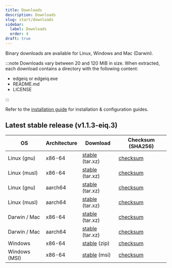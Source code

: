 ```yaml
---
title: Downloads
description: Downloads
slug: start/downloads
sidebar:
  label: Downloads
  order: 4
draft: true
---
```



Binary downloads are available for Linux, Windows and Mac (Darwin).

:::note
Downloads vary between 20 and 120 MiB in size. When extracted, each download contains a directory with the following content:

<FileTree>

- edgeiq or edgeiq.exe
- README.md
- LICENSE

</FileTree>
:::

Refer to the [installation guide](/edge_iq/install/overview) for installation & configuration guides.

## Latest stable release (v1.1.3-eiq.3)

| OS            | Architecture | Download                                                                                                           | Checksum (SHA256)                                                                                                  |
| ------------- | ------------ | ------------------------------------------------------------------------------------------------------------------ | ------------------------------------------------------------------------------------------------------------------ |
| Linux (gnu)   | x86-64       | [stable](https://dist.lyftdata.com/downloads/edgeiq/1.1.3-eiq.3/edgeiq-x86_64-unknown-linux-gnu.tar.xz) (tar.xz)   | [checksum](https://dist.lyftdata.com/downloads/edgeiq/1.1.3-eiq.3/edgeiq-x86_64-unknown-linux-gnu.tar.xz.sha256)   |
| Linux (musl)  | x86-64       | [stable](https://dist.lyftdata.com/downloads/edgeiq/1.1.3-eiq.3/edgeiq-x86_64-unknown-linux-musl.tar.xz) (tar.xz)  | [checksum](https://dist.lyftdata.com/downloads/edgeiq/1.1.3-eiq.3/edgeiq-x86_64-unknown-linux-musl.tar.xz.sha256)  |
| Linux (gnu)   | aarch64      | [stable](https://dist.lyftdata.com/downloads/edgeiq/1.1.3-eiq.3/edgeiq-aarch64-unknown-linux-gnu.tar.xz) (tar.xz)  | [checksum](https://dist.lyftdata.com/downloads/edgeiq/1.1.3-eiq.3/edgeiq-aarch64-unknown-linux-gnu.tar.xz.sha256)  |
| Linux (musl)  | aarch64      | [stable](https://dist.lyftdata.com/downloads/edgeiq/1.1.3-eiq.3/edgeiq-aarch64-unknown-linux-musl.tar.xz) (tar.xz) | [checksum](https://dist.lyftdata.com/downloads/edgeiq/1.1.3-eiq.3/edgeiq-aarch64-unknown-linux-musl.tar.xz.sha256) |
| Darwin / Mac  | x86-64       | [stable](https://dist.lyftdata.com/downloads/edgeiq/1.1.3-eiq.3/edgeiq-x86_64-apple-darwin.tar.xz) (tar.xz)        | [checksum](https://dist.lyftdata.com/downloads/edgeiq/1.1.3-eiq.3/edgeiq-x86_64-apple-darwin.tar.xz.sha256)        |
| Darwin / Mac  | aarch64      | [stable](https://dist.lyftdata.com/downloads/edgeiq/1.1.3-eiq.3/edgeiq-aarch64-apple-darwin.tar.xz) (tar.xz)       | [checksum](https://dist.lyftdata.com/downloads/edgeiq/1.1.3-eiq.3/edgeiq-aarch64-apple-darwin.tar.xz.sha256)       |
| Windows       | x86-64       | [stable](https://dist.lyftdata.com/downloads/edgeiq/1.1.3-eiq.3/edgeiq-x86_64-pc-windows-msvc.zip) (zip)           | [checksum](https://dist.lyftdata.com/downloads/edgeiq/1.1.3-eiq.3/edgeiq-x86_64-pc-windows-msvc.zip.sha256)        |
| Windows (MSI) | x86-64       | [stable](https://dist.lyftdata.com/downloads/edgeiq/1.1.3-eiq.3/edgeiq-x86_64-pc-windows-msvc.msi) (msi)           | [checksum](https://dist.lyftdata.com/downloads/edgeiq/1.1.3-eiq.3/edgeiq-x86_64-pc-windows-msvc.msi.sha256)        |
